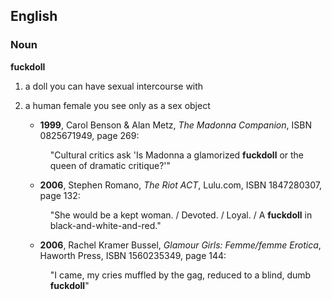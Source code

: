 {{rfv}}
==English==

===Noun===
'''fuckdoll'''

# {{context|slang}} a doll you can have sexual intercourse with 
# {{context|slang}} a human female you see only as a sex object 
#*'''1999''',  Carol Benson & Alan Metz, ''The Madonna Companion'', ISBN 0825671949, page 269:
#:"Cultural critics ask 'Is Madonna a glamorized '''fuckdoll''' or the queen of dramatic critique?'"
#*'''2006''', Stephen Romano, ''The Riot ACT'', Lulu.com, ISBN 1847280307, page 132:
#:"She would be a kept woman. / Devoted. / Loyal. / A '''fuckdoll''' in black-and-white-and-red."
#*'''2006''', Rachel Kramer Bussel, ''Glamour Girls: Femme/femme Erotica'', Haworth Press, ISBN 1560235349, page 144:
#:"I came, my cries muffled by the gag, reduced to a blind, dumb '''fuckdoll'''"